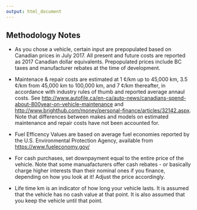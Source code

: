 ```yaml
---
output: html_document
---
```


## Methodology Notes
* As you chose a vehicle, certain input are prepopulated based on Canadian prices in July 2017. All present and future costs are reported as 2017 Canadian dollar equivalents. Prepopulated prices include BC taxes and manufacturer rebates at the time of development.  

* Maintenace & repair costs are estimated at 1 ¢/km up to 45,000 km, 3.5 ¢/km from 45,000 km to 100,000 km, and 7 ¢/km thereafter, in accordance with industry rules of thumb and reported average annaul costs. See <http://www.autofile.ca/en-ca/auto-news/canadians-spend-about-800year-on-vehicle-maintenance> and <http://www.brighthub.com/money/personal-finance/articles/32142.aspx>. Note that differences between makes and models on estimated maintenance and repair costs have not been accounted for. 

* Fuel Efficency Values are based on average fuel economies reported by the U.S. Environmental Protection Agency, available from <https://www.fueleconomy.gov/>

* For cash purchases, set downpayment equal to the entire price of the vehicle. Note that some manuafacturers offer cash rebates - or basically charge higher interests than their nominal ones if you finance, depending on how you look at it! Adjust the price accordingly.

* Life time km is an indicator of how long your vehicle lasts. It is assumed that the vehicle has no cash value at that point. It is also assumed that you keep the vehicle until that point. 
